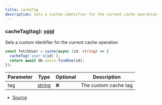 ```yaml
---
title: cacheTag
description: Sets a custom identifier for the current cache operation
---
```


### cacheTag(tag): [void](https://developer.mozilla.org/en-US/docs/Web/JavaScript/Reference/Global_Objects/undefined)

Sets a custom identifier for the current cache operation

```ts
const fetchUser = cache(async (id: string) => {
  cacheTag(`user:${id}`);
  return await db.users.findOne(id);
});
```

| Parameter | Type                                                                                              | Optional | Description          |
| --------- | ------------------------------------------------------------------------------------------------- | -------- | -------------------- |
| tag       | [string](https://developer.mozilla.org/en-US/docs/Web/JavaScript/Reference/Global_Objects/String) | ❌       | The custom cache tag |

- [Source](https://github.com/underctrl-io/commandkit/blob/f8cc07d11d2ae5ed7f529adff1649936223e27b2/packages/commandkit/src/cache/cache.ts#L212)
